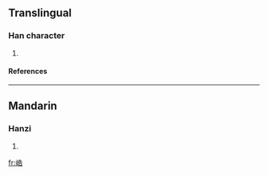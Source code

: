 ==Translingual==
===Han character===
{{Han char|rn=46|rad=山|as=07|sn=10|four=|canj=山竹土口 (UHGR)}}
# {{defn|Han|sort=山07}}
====References====
{{Han ref|kx=0312.140|dkj=08118|dj=0612.190|hdz=10774.130|uh=5CFC|ud=23804}}
----
==Mandarin==
===Hanzi===
{{cmn-hanzi|pin=[[hào]] ([[hao4]])|wg=hao<sup>4</sup>}}
# {{defn|Mandarin}}

[[fr:峼]]